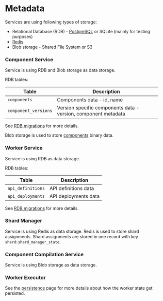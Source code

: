 # Metadata

Services are using following types of storage:

- Relational Database (RDB) - [PostgreSQL](https://www.postgresql.org/) or SQLite (mainly for testing purposes)
- [Redis](https://redis.io/)
- Blob storage - Shared File System or S3

### Component Service

Service is using RDB and Blob storage as data storage.

RDB tables:

| Table                | Description                                                    |
| -------------------- | -------------------------------------------------------------- |
| `components`         | Components data - id, name                                     |
| `component_versions` | Version specific components data - version, component metadata |

See [RDB migrations](https://github.com/golemcloud/golem/blob/main/golem-component-service/db/migration) for more details.

Blob storage is used to store [components](/concepts/components) binary data.

### Worker Service

Service is using RDB as data storage.

RDB tables:

| Table             | Description          |
| ----------------- | -------------------- |
| `api_definitions` | API definitions data |
| `api_deployments` | API deployments data |

See [RDB migrations](https://github.com/golemcloud/golem/blob/main/golem-worker-service/db/migration) for more details.

### Shard Manager

Service is using Redis as data storage. Redis is used to store shard assignments.
Shard assignments are stored in one record with key `shard:shard_manager_state`.

### Component Compilation Service

Service is using Blob storage as data storage.

### Worker Executor

See the [persistence](/operate/persistence) page for more details about how the worker state get persisted.
